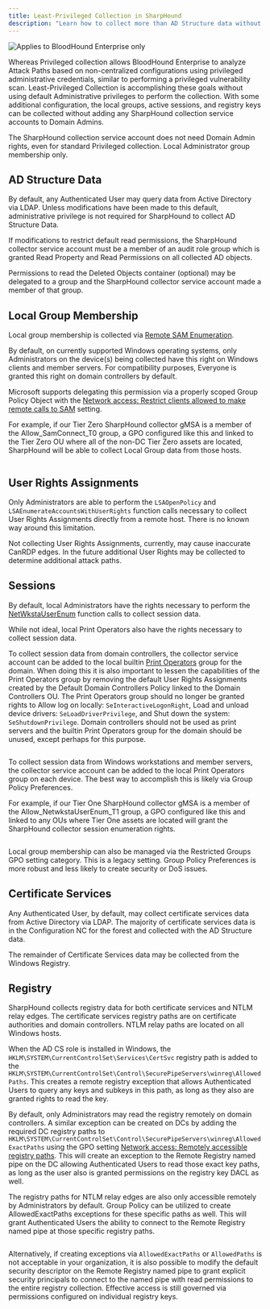 ```yaml
---
title: Least-Privileged Collection in SharpHound
description: "Learn how to collect more than AD Structure data without Domain Admin."
---
```


<img noZoom src="/assets/enterprise-edition-pill-tag.svg" alt="Applies to BloodHound Enterprise only"/>

Whereas Privileged collection allows BloodHound Enterprise to analyze Attack Paths based on non-centralized configurations using privileged administrative credentials, similar to performing a privileged vulnerability scan. Least-Privileged Collection is accomplishing these goals without using default Administrative privileges to perform the collection. With some additional configuration, the local groups, active sessions, and registry keys can be collected without adding any SharpHound collection service accounts to Domain Admins.

<Warning>The SharpHound collection service account does not need Domain Admin rights, even for standard Privileged collection. Local Administrator group membership only.</Warning>

## AD Structure Data

By default, any Authenticated User may query data from Active Directory via LDAP. Unless modifications have been made to this default, administrative privilege is not required for SharpHound to collect AD Structure Data.

If modifications to restrict default read permissions, the SharpHound collector service account must be a member of an audit role group which is granted Read Property and Read Permissions on all collected AD objects.

Permissions to read the Deleted Objects container (optional) may be delegated to a group and the SharpHound collector service account made a member of that group.

## Local Group Membership

Local group membership is collected via [Remote SAM Enumeration](https://learn.microsoft.com/en-us/windows/security/threat-protection/security-policy-settings/network-access-restrict-clients-allowed-to-make-remote-sam-calls).

By default, on currently supported Windows operating systems, only Administrators on the device(s) being collected have this right on Windows clients and member servers.  For compatibility purposes, Everyone is granted this right on domain controllers by default.

Microsoft supports delegating this permission via a properly scoped Group Policy Object with the [Network access: Restrict clients allowed to make remote calls to SAM](https://learn.microsoft.com/en-us/previous-versions/windows/it-pro/windows-10/security/threat-protection/security-policy-settings/network-access-restrict-clients-allowed-to-make-remote-sam-calls) setting.

For example, if our Tier Zero SharpHound collector gMSA is a member of the Allow_SamConnect_T0 group, a GPO configured like this and linked to the Tier Zero OU where all of the non-DC Tier Zero assets are located, SharpHound will be able to collect Local Group data from those hosts.

<Frame>
  <img src="/assets/least-priv-gpo-samr.png" alt=""/>
</Frame>

## User Rights Assignments

Only Administrators are able to perform the `LSAOpenPolicy` and `LSAEnumerateAccountsWithUserRights` function calls necessary to collect User Rights Assignments directly from a remote host. There is no known way around this limitation.

Not collecting User Rights Assignments, currently, may cause inaccurate CanRDP edges. In the future additional User Rights may be collected to determine additional attack paths.

## Sessions

By default, local Administrators have the rights necessary to perform the [NetWkstaUserEnum](https://learn.microsoft.com/en-us/windows/win32/api/lmwksta/nf-lmwksta-netwkstauserenum) function calls to collect session data.

While not ideal, local Print Operators also have the rights necessary to collect session data.

To collect session data from domain controllers, the collector service account can be added to the local builtin [Print Operators](https://learn.microsoft.com/en-us/windows-server/identity/ad-ds/manage/understand-security-groups#print-operators) group for the domain. When doing this it is also important to lessen the capabilities of the Print Operators group by removing the default User Rights Assignments created by the Default Domain Controllers Policy linked to the Domain Controllers OU. The Print Operators group should no longer be granted rights to Allow log on locally: `SeInteractiveLogonRight`, Load and unload device drivers: `SeLoadDriverPrivilege`, and Shut down the system: `SeShutdownPrivilege`. Domain controllers should not be used as print servers and the builtin Print Operators group for the domain should be unused, except perhaps for this purpose.

<Frame>
  <img src="/assets/least-priv-gpo-defang-printop.png" alt=""/>
</Frame>

To collect session data from Windows workstations and member servers, the collector service account can be added to the local Print Operators group on each device. The best way to accomplish this is likely via Group Policy Preferences.

For example, if our Tier One SharpHound collector gMSA is a member of the Allow_NetwkstaUserEnum_T1 group, a GPO configured like this and linked to any OUs where Tier One assets are located will grant the SharpHound collector session enumeration rights.

<Frame>
  <img src="/assets/least-priv-gpo-local-printop.png" alt=""/>
</Frame>

<Tip>Local group membership can also be managed via the Restricted Groups GPO setting category. This is a legacy setting. Group Policy Preferences is more robust and less likely to create security or DoS issues.</Tip>

## Certificate Services

Any Authenticated User, by default, may collect certificate services data from Active Directory via LDAP. The majority of certificate services data is in the Configuration NC for the forest and collected with the AD Structure data.

The remainder of Certificate Services data may be collected from the Windows Registry.

## Registry

SharpHound collects registry data for both certificate services and NTLM relay edges. The certificate services registry paths are on certificate authorities and domain controllers. NTLM relay paths are located on all Windows hosts.

When the AD CS role is installed in Windows, the `HKLM\SYSTEM\CurrentControlSet\Services\CertSvc` registry path is added to the `HKLM\SYSTEM\CurrentControlSet\Control\SecurePipeServers\winreg\AllowedPaths`. This creates a remote registry exception that allows Authenticated Users to query any keys and subkeys in this path, as long as they also are granted rights to read the key.

By default, only Administrators may read the registry remotely on domain controllers. A similar exception can be created on DCs by adding the required DC registry paths to `HKLM\SYSTEM\CurrentControlSet\Control\SecurePipeServers\winreg\AllowedExactPaths` using the GPO setting [Network access: Remotely accessible registry paths](https://learn.microsoft.com/en-us/previous-versions/windows/it-pro/windows-10/security/threat-protection/security-policy-settings/network-access-remotely-accessible-registry-paths). This will create an exception to the Remote Registry named pipe on the DC allowing Authenticated Users to read those exact key paths, as long as the user also is granted permissions on the registry key DACL as well.

The registry paths for NTLM relay edges are also only accessible remotely by Administrators by default. Group Policy can be utilized to create AllowedExactPaths exceptions for these specific paths as well. This will grant Authenticated Users the ability to connect to the Remote Registry named pipe at those specific registry paths.

<Frame>
  <img src="/assets/least-priv-gpo-winreg.png" alt=""/>
</Frame>

Alternatively, if creating exceptions via `AllowedExactPaths` or `AllowedPaths` is not acceptable in your organization, it is also possible to modify the default security descriptor on the Remote Registry named pipe to grant explicit security principals to connect to the named pipe with read permissions to the entire registry collection.  Effective access is still governed via permissions configured on individual registry keys.
